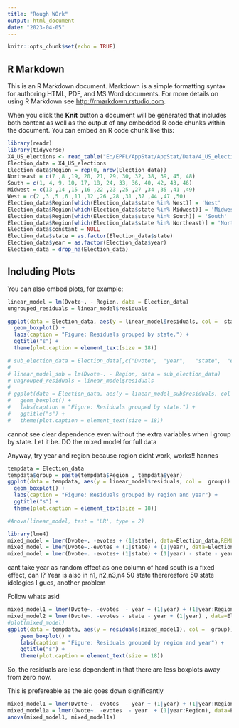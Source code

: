 ```yaml
---
title: "Rough WOrk"
output: html_document
date: "2023-04-05"
---
```


```r
knitr::opts_chunk$set(echo = TRUE)
```

## R Markdown

This is an R Markdown document. Markdown is a simple formatting syntax for authoring HTML, PDF, and MS Word documents. For more details on using R Markdown see <http://rmarkdown.rstudio.com>.

When you click the **Knit** button a document will be generated that includes both content as well as the output of any embedded R code chunks within the document. You can embed an R code chunk like this:

```r
library(readr)
library(tidyverse)
X4_US_elections <- read_table("E:/EPFL/AppStat/AppStat/Data/4_US_elections.txt")
Election_data = X4_US_elections
Election_data$Region = rep(0, nrow(Election_data))
Northeast = c(7 ,8 ,19, 20, 21, 29, 30, 32, 38, 39, 45, 48)
South = c(1, 4, 9, 10, 17, 18, 24, 33, 36, 40, 42, 43, 46)
Midwest = c(13 ,14 ,15 ,16 ,22 ,23 ,25 ,27 ,34 ,35 ,41 ,49)
West = c(2 ,3 ,5 ,6 ,11 ,12 ,26 ,28 ,31 ,37 ,44 ,47 ,50)
Election_data$Region[which(Election_data$state %in% West)] = 'West'
Election_data$Region[which(Election_data$state %in% Midwest)] = 'Midwest'
Election_data$Region[which(Election_data$state %in% South)] = 'South'
Election_data$Region[which(Election_data$state %in% Northeast)] = 'Northeast'
Election_data$constant = NULL
Election_data$state = as.factor(Election_data$state)
Election_data$year = as.factor(Election_data$year)
Election_data = drop_na(Election_data)
```

## Including Plots

You can also embed plots, for example:

```r
linear_model = lm(Dvote~. - Region, data = Election_data)
ungrouped_residuals = linear_model$residuals

ggplot(data = Election_data, aes(y = linear_model$residuals, col =  state)) + 
  geom_boxplot() + 
  labs(caption = "Figure: Residuals grouped by state.") + 
  ggtitle("s") + 
  theme(plot.caption = element_text(size = 18))

```




```r
# sub_election_data = Election_data[,c("Dvote",  "year",   "state",  "evotes")]
# 
# linear_model_sub = lm(Dvote~. - Region, data = sub_election_data)
# ungrouped_residuals = linear_model$residuals
# 
# ggplot(data = Election_data, aes(y = linear_model_sub$residuals, col =  state)) + 
#   geom_boxplot() + 
#   labs(caption = "Figure: Residuals grouped by state.") + 
#   ggtitle("s") + 
#   theme(plot.caption = element_text(size = 18))

```

cannot see clear dependence even without the extra variables when I group by state. Let it be. DO the mixed model for full data


Anyway, try year and region because region didnt work, works!! hannes

```r
tempdata = Election_data
tempdata$group = paste(tempdata$Region , tempdata$year)
ggplot(data = tempdata, aes(y = linear_model$residuals, col =  group)) + 
  geom_boxplot() + 
  labs(caption = "Figure: Residuals grouped by region and year") + 
  ggtitle("s") + 
  theme(plot.caption = element_text(size = 18))
```



```r
#Anova(linear_model, test = 'LR', type = 2)
```

```r
library(lme4)
mixed_model = lmer(Dvote~. -evotes + (1|state), data=Election_data,REML=F)
mixed_model = lmer(Dvote~.-evotes + (1|state) + (1|year), data=Election_data,REML=F)
mixed_model = lmer(Dvote~. -evotes+ (1|state) + (1|year) - state - year, data=Election_data,REML=F)


```
cant take year as random effect as one column of hard south is a fixed effect, can I?
Year is also in n1, n2,n3,n4 
50 state thereresfore 50 state idologies I gues, another problem

Follow whats asid

```r
mixed_model1 = lmer(Dvote~. -evotes  - year + (1|year) + (1|year:Region), data=Election_data,REML=F)
mixed_model2 = lmer(Dvote~. -evotes - state - year + (1|year) , data=Election_data,REML=F)
#plot(mixed_model)
ggplot(data = tempdata, aes(y = residuals(mixed_model1), col =  group)) + 
    geom_boxplot() + 
    labs(caption = "Figure: Residuals grouped by region and year") + 
    ggtitle("s") + 
    theme(plot.caption = element_text(size = 18))
```

So, the residuals are less dependent in that there are less boxplots away from zero now.

This is prefereable as the aic goes down significantly
```r
mixed_model1 = lmer(Dvote~. -evotes  - year + (1|year) + (1|year:Region), data=Election_data,REML=F)
mixed_model1a = lmer(Dvote~. -evotes  - year  + (1|year:Region), data=Election_data,REML=F)
anova(mixed_model1, mixed_model1a)
```

